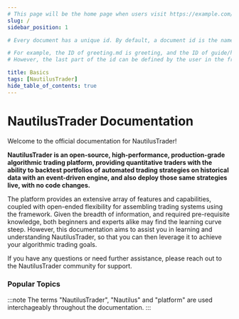 ```yaml
---
# This page will be the home page when users visit https://example.com/.
slug: /
sidebar_position: 1

# Every document has a unique id. By default, a document id is the name of the document (without the extension) relative to the root docs directory.

# For example, the ID of greeting.md is greeting, and the ID of guide/hello.md is guide/hello.
# However, the last part of the id can be defined by the user in the front matter. For example, if guide/hello.md's content is defined as below, its final id is guide/part1.

title: Basics
tags: [NautilusTrader]
hide_table_of_contents: true
---
```



# NautilusTrader Documentation
Welcome to the official documentation for NautilusTrader!

**NautilusTrader is an open-source, high-performance, production-grade algorithmic trading platform,
providing quantitative traders with the ability to backtest portfolios of automated trading strategies
on historical data with an event-driven engine, and also deploy those same strategies live, with no code changes.**

The platform provides an extensive array of features and capabilities, coupled with open-ended flexibility for assembling
trading systems using the framework. Given the breadth of information, and required pre-requisite knowledge, both beginners and experts alike may find the learning curve steep. 
However, this documentation aims to assist you in learning and understanding NautilusTrader, so that you can then leverage it to achieve your algorithmic trading goals.

If you have any questions or need further assistance, please reach out to the NautilusTrader community for support.

<h3>Popular Topics</h3>

<div className="gallery">
    <Box 
        title="Getting Started"
        description="This section offers an introductory overview of the platform, 
        a step-by-step guide to installing NautilusTrader, and a tutorial on setting up and running your first backtest."
        docTitle="See Getting Started" 
        docLocation="/getting_started">
    </Box>
    <Box title="Concepts" description="This section provides a comprehensive understanding of key concepts within NautilusTrader, covering essential terminologies, the platform's core architecture, and the foundational principles of algorithmic trading." docTitle="See Concepts" docLocation="/concepts"></Box>
    <Box title="Tutorials" description="This section offers a guided learning experience with a series of comprehensive step-by-step walkthroughs. Each tutorial targets specific features or workflows, allowing you to learn by doing." docTitle="See Tutorials" docLocation="/tutorials"></Box>
    <Box title="Integration" description="This section details how NautilusTrader's modular design uses adapters to connect with various trading venues and data providers transforming their raw APIs into a unified interface." docTitle="See Integration" docLocation="/integrations"></Box>
    <Box title="Python API" description="This section provides comprehensive documentation for the NautilusTrader Python API. Use this reference to unlock the full potential of NautilusTrader through custom scripts and automation." docTitle="See Python API" docLocation="/api_reference"></Box>
    <Box title="Rust API" description="This section offers an in-depth guide to the NautilusTrader Rust API. Utilize this reference for building high-performance trading solutions and leveraging Rust's concurrency and safety features." docTitle="See Rust API" docLocation="/rust"></Box>
</div>

:::note
The terms "NautilusTrader", "Nautilus" and "platform" are used interchageably throughout the documentation.
:::